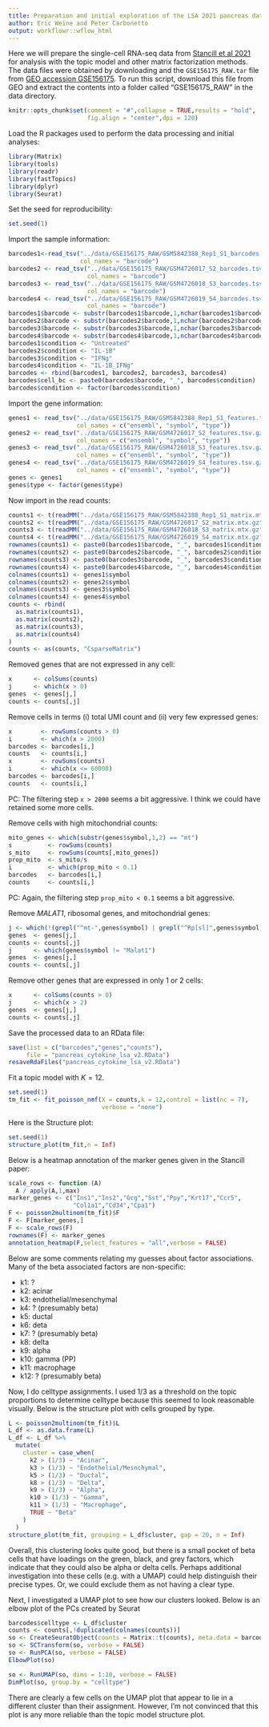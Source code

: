 ```yaml
---
title: Preparation and initial exploration of the LSA 2021 pancreas data set
author: Eric Weine and Peter Carbonetto
output: workflowr::wflow_html
---
```


Here we will prepare the single-cell RNA-seq data from
[Stancill et al 2021][stancill_2021_lsa] for analysis with the topic
model and other matrix factorization methods. The data files were
obtained by downloading and the `GSE156175_RAW.tar` file from
[GEO accession GSE156175][stancill_2021_lsa_geo]. To run this script,
download this file from GEO and extract the contents into a folder
called "GSE156175_RAW" in the data directory.

```r
knitr::opts_chunk$set(comment = "#",collapse = TRUE,results = "hold",
                      fig.align = "center",dpi = 120)
```

Load the R packages used to perform the data processing and initial
analyses:

```r
library(Matrix)
library(tools)
library(readr)
library(fastTopics)
library(dplyr)
library(Seurat)
```

Set the seed for reproducibility:

```r
set.seed(1)
```

Import the sample information:

```r
barcodes1<-read_tsv("../data/GSE156175_RAW/GSM5842388_Rep1_S1_barcodes.tsv.gz",
                    col_names = "barcode")
barcodes2 <- read_tsv("../data/GSE156175_RAW/GSM4726017_S2_barcodes.tsv.gz",
                      col_names = "barcode")
barcodes3 <- read_tsv("../data/GSE156175_RAW/GSM4726018_S3_barcodes.tsv.gz",
                      col_names = "barcode")
barcodes4 <- read_tsv("../data/GSE156175_RAW/GSM4726019_S4_barcodes.tsv.gz",
                      col_names = "barcode")
barcodes1$barcode <- substr(barcodes1$barcode,1,nchar(barcodes1$barcode) - 2)
barcodes2$barcode <- substr(barcodes2$barcode,1,nchar(barcodes2$barcode) - 2)
barcodes3$barcode <- substr(barcodes3$barcode,1,nchar(barcodes3$barcode) - 2)
barcodes4$barcode <- substr(barcodes4$barcode,1,nchar(barcodes4$barcode) - 2)
barcodes1$condition <- "Untreated"
barcodes2$condition <- "IL-1B"
barcodes3$condition <- "IFNg"
barcodes4$condition <- "IL-1B_IFNg"
barcodes <- rbind(barcodes1, barcodes2, barcodes3, barcodes4)
barcodes$cell_bc <- paste0(barcodes$barcode, "_", barcodes$condition)
barcodes$condition <- factor(barcodes$condition)
```

Import the gene information:

```r
genes1 <- read_tsv("../data/GSE156175_RAW/GSM5842388_Rep1_S1_features.tsv.gz",
                   col_names = c("ensembl", "symbol", "type"))
genes2 <- read_tsv("../data/GSE156175_RAW/GSM4726017_S2_features.tsv.gz",
                   col_names = c("ensembl", "symbol", "type"))
genes3 <- read_tsv("../data/GSE156175_RAW/GSM4726018_S3_features.tsv.gz",
                   col_names = c("ensembl", "symbol", "type"))
genes4 <- read_tsv("../data/GSE156175_RAW/GSM4726019_S4_features.tsv.gz",
                   col_names = c("ensembl", "symbol", "type"))
genes <- genes1
genes$type <- factor(genes$type)
```

Now import in the read counts:

```r
counts1 <- t(readMM("../data/GSE156175_RAW/GSM5842388_Rep1_S1_matrix.mtx.gz"))
counts2 <- t(readMM("../data/GSE156175_RAW/GSM4726017_S2_matrix.mtx.gz"))
counts3 <- t(readMM("../data/GSE156175_RAW/GSM4726018_S3_matrix.mtx.gz"))
counts4 <- t(readMM("../data/GSE156175_RAW/GSM4726019_S4_matrix.mtx.gz"))
rownames(counts1) <- paste0(barcodes1$barcode, "_", barcodes1$condition)
rownames(counts2) <- paste0(barcodes2$barcode, "_", barcodes2$condition)
rownames(counts3) <- paste0(barcodes3$barcode, "_", barcodes3$condition)
rownames(counts4) <- paste0(barcodes4$barcode, "_", barcodes4$condition)
colnames(counts1) <- genes1$symbol
colnames(counts2) <- genes2$symbol
colnames(counts3) <- genes3$symbol
colnames(counts4) <- genes4$symbol
counts <- rbind(
  as.matrix(counts1),
  as.matrix(counts2),
  as.matrix(counts3),
  as.matrix(counts4)
)
counts <- as(counts, "CsparseMatrix")
```

Removed genes that are not expressed in any cell:

```r
x      <- colSums(counts)
j      <- which(x > 0)
genes  <- genes[j,]
counts <- counts[,j]
```

Remove cells in terms (i) total UMI count and (ii) very few
expressed genes:

```r
x        <- rowSums(counts > 0)
i        <- which(x > 2000)
barcodes <- barcodes[i,]
counts   <- counts[i,]
x        <- rowSums(counts)
i        <- which(x <= 60000)
barcodes <- barcodes[i,]
counts   <- counts[i,]
```

PC: The filtering step `x > 2000` seems a bit aggressive. I think we
could have retained some more cells.

Remove cells with high mitochondrial counts:

```r
mito_genes <- which(substr(genes$symbol,1,2) == "mt")
s          <- rowSums(counts)
s_mito     <- rowSums(counts[,mito_genes])
prop_mito  <- s_mito/s
i          <- which(prop_mito < 0.1)
barcodes   <- barcodes[i,]
counts     <- counts[i,]
```

PC: Again, the filtering step `prop_mito < 0.1` seems a bit
aggressive.

Remove *MALAT1*, ribosomal genes, and mitochondrial genes:

```r
j <- which(!(grepl("^mt-",genes$symbol) | grepl("^Rp[sl]",genes$symbol)))
genes  <- genes[j,]
counts <- counts[,j]
j      <- which(genes$symbol != "Malat1")
genes  <- genes[j,]
counts <- counts[,j]
```

Remove other genes that are expressed in only 1 or 2 cells:

```r
x      <- colSums(counts > 0)
j      <- which(x > 2)
genes  <- genes[j,]
counts <- counts[,j]
```

Save the processed data to an RData file:

```r
save(list = c("barcodes","genes","counts"),
     file = "pancreas_cytokine_lsa_v2.RData")
resaveRdaFiles("pancreas_cytokine_lsa_v2.RData")
```

Fit a topic model with $K = 12$.

```r
set.seed(1)
tm_fit <- fit_poisson_nmf(X = counts,k = 12,control = list(nc = 7),
                          verbose = "none")
```

Here is the Structure plot:

```r
set.seed(1)
structure_plot(tm_fit,n = Inf)
```

Below is a heatmap annotation of the marker genes given in the
Stancill paper:

```r
scale_rows <- function (A)
  A / apply(A,1,max)
marker_genes <- c("Ins1","Ins2","Gcg","Sst","Ppy","Krt17","Ccr5",
                  "Col1a1","Cd34","Cpa1")
F <- poisson2multinom(tm_fit)$F
F <- F[marker_genes,]
F <- scale_rows(F)
rownames(F) <- marker_genes
annotation_heatmap(F,select_features = "all",verbose = FALSE)
```

Below are some comments relating my guesses about factor
associations. Many of the beta associated factors are non-specific:

+ k1: ?
+ k2: acinar
+ k3: endothelial/mesenchymal
+ k4: ? (presumably beta)
+ k5: ductal
+ k6: deta
+ k7: ? (presumably beta)
+ k8: delta
+ k9: alpha
+ k10: gamma (PP) 
+ k11: macrophage
+ k12: ? (presumably beta)

Now, I do celltype assignments. I used 1/3 as a threshold on the topic
proportions to determine celltype because this seemed to look
reasonable visually. Below is the structure plot with cells grouped by
type.

```r
L <- poisson2multinom(tm_fit)$L
L_df <- as.data.frame(L)
L_df <- L_df %>%
  mutate(
    cluster = case_when(
      k2 > (1/3) ~ "Acinar",
      k3 > (1/3) ~ "Endothelial/Mesnchymal",
      k5 > (1/3) ~ "Ductal",
      k8 > (1/3) ~ "Delta",
      k9 > (1/3) ~ "Alpha",
      k10 > (1/3) ~ "Gamma",
      k11 > (1/3) ~ "Macrophage",
      TRUE ~ "Beta"
    )
  )
structure_plot(tm_fit, grouping = L_df$cluster, gap = 20, n = Inf)
```

Overall, this clustering looks quite good, but there is a small pocket
of beta cells that have loadings on the green, black, and grey
factors, which indicate that they could also be alpha or delta
cells. Perhaps additional investigation into these cells (e.g. with a
UMAP) could help distinguish their precise types. Or, we could exclude
them as not having a clear type.

Next, I investigated a UMAP plot to see how our clusters looked. Below
is an elbow plot of the PCs created by Seurat

```r
barcodes$celltype <- L_df$cluster
counts <- counts[,!duplicated(colnames(counts))]
so <- CreateSeuratObject(counts = Matrix::t(counts), meta.data = barcodes)
so <- SCTransform(so, verbose = FALSE)
so <- RunPCA(so, verbose = FALSE)
ElbowPlot(so)
```

```r
so <- RunUMAP(so, dims = 1:10, verbose = FALSE)
DimPlot(so, group.by = "celltype")
```

There are clearly a few cells on the UMAP plot that appear to lie in a
different cluster than their assignment. However, I'm not convinced
that this plot is any more reliable than the topic model structure
plot.

[stancill_2021_lsa]: https://www.life-science-alliance.org/content/4/6/e202000949
[stancill_2021_lsa_geo]: https://www.ncbi.nlm.nih.gov/geo/query/acc.cgi?acc=GSE156175
